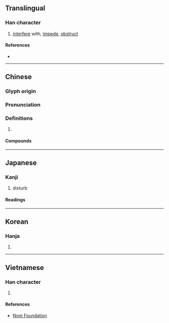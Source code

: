 {{character info/new}}
==Translingual==

===Han character===
{{Han char|rn=38|rad=女|as=04|sn=7|four=40427|canj=VYHS|ids=⿰女方}}

# [[interfere]] with, [[impede]], [[obstruct]]

====References====
* {{Han ref|kx=0257.100|dkj=06111|dj=0522.040|hdz=21033.040|uh=59A8|ud=22952|bh=A7AB|bd=42923}}

----

==Chinese==
{{zh-forms}}

===Glyph origin===
{{Han etym}}

===Pronunciation===
{{zh-pron
|m=fáng
|c=fong4
|mn=ml:hóng/tw:hông/xm:hong
|mc=y
|oc=y
|cat=
}}

===Definitions===
{{zh-hanzi}}

# {{rfdef|zh}}

====Compounds====
{{zh-der|不妨|不妨事|不妨頭|不相妨礙|何妨|利己妨人|好事多妨|妨功害能|妨害|妨害治安|妨害自由|妨害風化|妨止|妨殺|妨礙|才廣妨身|望門妨|無妨}}

----

==Japanese==

===Kanji===
{{ja-kanji|grade=c|rs=女04}}

# disturb

====Readings====
{{ja-readings
|on=ぼう
|kun=さまた-げる
}}

----

==Korean==

===Hanja===
{{ko-hanja|hangeul=방|rv=bang|mr=pang|y=pang}}

# {{defn|lang=ko|sort=女04}}

----

==Vietnamese==

===Han character===
{{vi-hantu|[[phòng]], [[phương]]|rs=女04}}

# {{defn|lang=vi|sort=女04}}

====References====
* [http://nomfoundation.org/common/nom_details.php?codepoint=59a8 Nom Foundation]